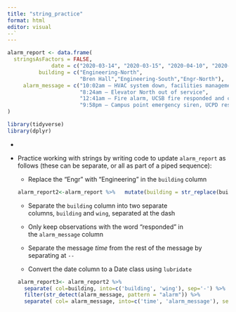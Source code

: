 ```yaml
---
title: "string_practice"
format: html
editor: visual
--`
---
```


```r
alarm_report <- data.frame(
  stringsAsFactors = FALSE,
              date = c("2020-03-14", "2020-03-15", "2020-04-10", "2020-04-18"),
          building = c("Engineering-North",
                       "Bren Hall","Engineering-South","Engr-North"),
     alarm_message = c("10:02am – HVAC system down, facilities management alerted",
                       "8:24am – Elevator North out of service",
                       "12:41am – Fire alarm, UCSB fire responded and cleared",
                       "9:58pm – Campus point emergency siren, UCPD responded")
)
```

```r
library(tidyverse)
library(dplyr)

```

-   

-   Practice working with strings by writing code to update `alarm_report` as follows (these can be separate, or all as part of a piped sequence):

    -   Replace the "Engr" with "Engineering" in the `building` column

    ```r
    alarm_report2<-alarm_report %>%   mutate(building = str_replace(building, pattern = "Engr", replacement = "Engineering"))


    ```

    -   Separate the `building` column into two separate columns, `building` and `wing`, separated at the dash

    -   Only keep observations with the word "responded" in the `alarm_message` column

    -   Separate the message *time* from the rest of the message by separating at `--`

    -   Convert the date column to a Date class using `lubridate`

    ```r
    alarm_report3<- alarm_report2 %>% 
      separate( col=building, into=c('building', 'wing'), sep='-') %>%
      filter(str_detect(alarm_message, pattern = "alarm")) %>% 
      separate( col= alarm_message, into=c('time', 'alarm_message'), sep='–') %>%  mutate(date = lubridate::date(date))

    ```
